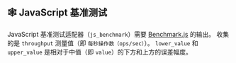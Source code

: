 ## 🕸 JavaScript 基准测试

JavaScript 基准测试适配器（`js_benchmark`）需要 [Benchmark.js](https://github.com/bestiejs/benchmark.js) 的输出。
收集的是 `throughput` 测量值（即 `每秒操作数（ops/sec）`）。
`lower_value` 和 `upper_value` 是相对于中值（即 `value`）的下方和上方的误差幅度。